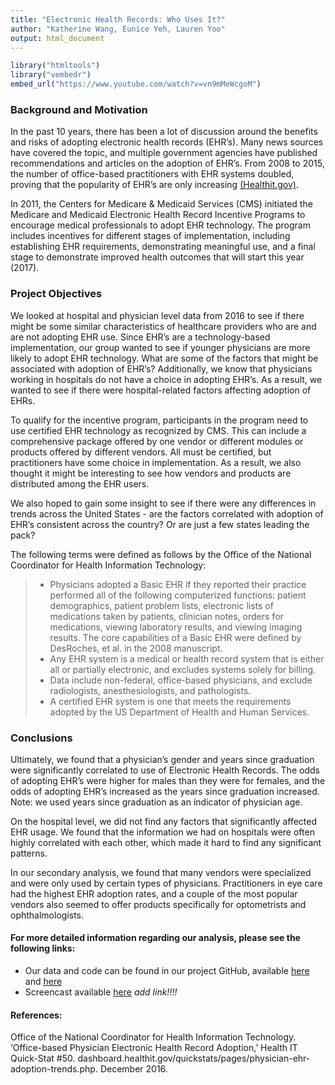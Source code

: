 ```yaml
---
title: "Electronic Health Records: Who Uses It?"
author: "Katherine Wang, Eunice Yeh, Lauren Yoo"
output: html_document
---
```


```r
library("htmltools")
library("vembedr")
embed_url("https://www.youtube.com/watch?v=vn9mMeWcgoM")
```



### Background and Motivation

In the past 10 years, there has been a lot of discussion around the benefits and risks of adopting electronic health records (EHR's). Many news sources have covered the topic, and multiple government agencies have published recommendations and articles on the adoption of EHR's. From 2008 to 2015, the number of office-based practitioners with EHR systems doubled, proving that the popularity of EHR's are only increasing [(Healthit.gov)](https://dashboard.healthit.gov/quickstats/pages/physician-ehr-adoption-trends.php).

In 2011, the Centers for Medicare & Medicaid Services (CMS) initiated the Medicare and Medicaid Electronic Health Record Incentive Programs to encourage medical professionals to adopt EHR technology. The program includes incentives for different stages of implementation, including establishing EHR requirements, demonstrating meaningful use, and a final stage to demonstrate improved health outcomes that will start this year (2017).


### Project Objectives

We looked at hospital and physician level data from 2016 to see if there might be some similar characteristics of healthcare providers who are and are not adopting EHR use. Since EHR's are a technology-based implementation, our group wanted to see if younger physicians are more likely to adopt EHR technology. What are some of the factors that might be associated with adoption of EHR's? Additionally, we know that physicians working in hospitals do not have a choice in adopting EHR's. As a result, we wanted to see if there were hospital-related factors affecting adoption of EHRs. 

To qualify for the incentive program, participants in the program need to use certified EHR technology as recognized by CMS. This can include a comprehensive package offered by one vendor or different modules or products offered by different vendors. All must be certified, but practitioners have some choice in implementation. As a result, we also thought it might be interesting to see how vendors and products are distributed among the EHR users.

We also hoped to gain some insight to see if there were any differences in trends across the United States - are the factors correlated with adoption of EHR's consistent across the country? Or are just a few states leading the pack?

The following terms were defined as follows by the Office of the National Coordinator for Health Information Technology:

> * Physicians adopted a Basic EHR if they reported their practice performed all of the following computerized functions: patient demographics, patient problem lists, electronic lists of medications taken by patients, clinician notes, orders for medications, viewing laboratory results, and viewing imaging results. The core capabilities of a Basic EHR were defined by DesRoches, et al. in the 2008 manuscript.
> * Any EHR system is a medical or health record system that is either all or partially electronic, and excludes systems solely for billing.
> * Data include non-federal, office-based physicians, and exclude radiologists, anesthesiologists, and pathologists.
> * A certified EHR system is one that meets the requirements adopted by the US Department of Health and Human Services.


### Conclusions
Ultimately, we found that a physician's gender and years since graduation were significantly correlated to use of Electronic Health Records. The odds of adopting EHR's were higher for males than they were for females, and the odds of adopting EHR's increased as the years since graduation increased. Note: we used years since graduation as an indicator of physician age.

On the hospital level, we did not find any factors that significantly affected EHR usage. We found that the information we had on hospitals were often highly correlated with each other, which made it hard to find any significant patterns.

In our secondary analysis, we found that many vendors were specialized and were only used by certain types of physicians. Practitioners in eye care had the highest EHR adoption rates, and a couple of the most popular vendors also seemed to offer products specifically for optometrists and ophthalmologists. 


#### For more detailed information regarding our analysis, please see the following links:

* Our data and code can be found in our project GitHub, available [here](https://euniceyeh.github.io/EHR-Project/work.html) and [here](https://github.com/euniceyeh/EHR-Project)
* Screencast available [here]() *add link!!!!*

#### References:

Office of the National Coordinator for Health Information Technology. 'Office-based Physician Electronic Health Record Adoption,' Health IT Quick-Stat #50. dashboard.healthit.gov/quickstats/pages/physician-ehr-adoption-trends.php. December 2016.
